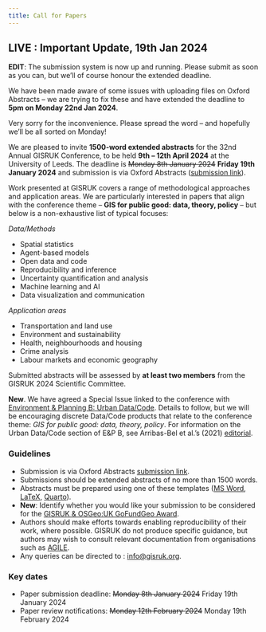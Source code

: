 ```yaml
---
title: Call for Papers
---
```


::: {.callout-important}
## LIVE : Important Update, 19th Jan 2024 

**EDIT**: The submission system is now up and running. Please submit as soon as you can, but we'll of course honour the extended deadline.

We have been made aware of some issues with uploading files on Oxford Abstracts -- we are trying to fix these and have extended the deadline to **5pm on Monday 22nd Jan 2024**.   

Very sorry for the inconvenience. Please spread the word -- and hopefully we’ll be all sorted on Monday! 

:::



We are pleased to invite **1500-word extended abstracts** for the 32nd Annual GISRUK Conference, to be held **9th -- 12th April 2024** at the University of Leeds. The deadline is ~~Monday 8th January 2024~~ **Friday 19th January 2024** and submission is via Oxford Abstracts ([submission link](https://app.oxfordabstracts.com/stages/6800/submitter)).

Work presented at GISRUK covers a range of methodological approaches and application areas. We are particularly interested in papers that align with the conference theme --  **GIS for public good: data, theory, policy** -- but  below is a non-exhaustive list of typical focuses:

*Data/Methods*

* Spatial statistics
* Agent-based models
* Open data and code
* Reproducibility and inference
* Uncertainty quantification and analysis
* Machine learning and AI
* Data visualization and communication


*Application areas*

* Transportation and land use
* Environment and sustainability
* Health, neighbourhoods and housing
* Crime analysis
* Labour markets and economic geography

Submitted abstracts will be assessed by **at least two members** from the GISRUK 2024 Scientific Committee.

**New**. We have agreed a Special Issue linked to the conference with [Environment & Planning B: Urban Data/Code](https://uk.sagepub.com/en-gb/eur/environment-and-planning-b-urban-analytics-and-city-science/journal203385#description). Details to follow, but we will be encouraging discrete Data/Code products that relate to the conference theme: *GIS for public good: data, theory, policy*. For information on the Urban Data/Code section of E&P B, see Arribas-Bel et al.'s (2021) [editorial](https://journals.sagepub.com/doi/full/10.1177/23998083211059670?_gl=1*1y72m9o*_ga*MTM3ODc1NzM1OS4xNjQyNzA4NjE5*_ga_60R758KFDG*MTcwMzE2MjMwMS40NC4wLjE3MDMxNjIzMDEuNjAuMC4w).

### Guidelines

* Submission is via Oxford Abstracts [submission link](https://app.oxfordabstracts.com/stages/6800/submitter).
* Submissions should be extended abstracts of no more than 1500 words.
* Abstracts must be prepared using one of these templates ([MS Word](../files/GISRUK2024_PaperTemplateSubmission.docx), [LaTeX](../files/GISRUK2024-LaTeX_template.zip), [Quarto](https://github.com/sdesabbata/quarto-gisruk)).
* **New**: Identify whether you would like your submission to be considered for the [GISRUK & OSGeo:UK GoFundGeo Award](/osgeo/).
* Authors should make efforts towards enabling reproducibility of their work, where possible. GISRUK do not produce specific guidance, but authors may wish to consult relevant documentation from organisations such as [AGILE](https://osf.io/numa5).
* Any queries can be directed to : [info@gisruk.org](mailto:info@gisruk.org).

### Key dates

* Paper submission deadline: ~~Monday 8th January 2024~~ Friday 19th January 2024
* Paper review notifications: ~~Monday 12th February 2024~~ Monday 19th February 2024
